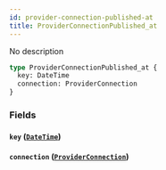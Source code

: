 ```yaml
---
id: provider-connection-published-at
title: ProviderConnectionPublished_at
---
```


No description

```graphql
type ProviderConnectionPublished_at {
  key: DateTime
  connection: ProviderConnection
}
```

### Fields

#### `key` ([`DateTime`](/v1/scalars/date-time))

#### `connection` ([`ProviderConnection`](/v1/objects/provider-connection))
